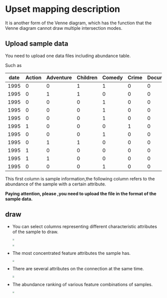 # Upset mapping description

It is another form of the Venne diagram, which has the function that the Venne diagram cannot draw multiple intersection modes.

## Upload sample data

You need to upload one data files including abundance table.

Such as

| date | Action | Adventure | Children | Comedy | Crime | Documentary | Drama | Fantasy | Noir |
| ---- | ------ | --------- | -------- | ------ | ----- | ----------- | ----- | ------- | ---- |
| 1995 | 0      | 0         | 1        | 1      | 0     | 0           | 0     | 0       | 0    |
| 1995 | 0      | 1         | 1        | 0      | 0     | 0           | 0     | 1       | 0    |
| 1995 | 0      | 0         | 0        | 1      | 0     | 0           | 0     | 0       | 0    |
| 1995 | 0      | 0         | 0        | 1      | 0     | 0           | 1     | 0       | 0    |
| 1995 | 0      | 0         | 0        | 1      | 0     | 0           | 0     | 0       | 0    |
| 1995 | 1      | 0         | 0        | 0      | 1     | 0           | 0     | 0       | 0    |
| 1995 | 0      | 0         | 0        | 1      | 0     | 0           | 0     | 0       | 0    |
| 1995 | 0      | 1         | 1        | 0      | 0     | 0           | 0     | 0       | 0    |
| 1995 | 1      | 0         | 0        | 0      | 0     | 0           | 0     | 0       | 0    |
| 1995 | 1      | 1         | 0        | 0      | 0     | 0           | 0     | 0       | 0    |
| 1995 | 0      | 0         | 0        | 1      | 0     | 0           | 1     | 0       | 0    |

This first column is sample information,the following column refers to the abundance of the sample with a certain attribute.

**Paying attention, please ,you need to upload the file in the format of the sample data.**







## draw

- You can select columns representing different characteristic attributes of the sample to draw.

  <img src="https://raw.githubusercontent.com/jinhuili-lab/personal_image_bed/master/img99202201112140868.png" style="zoom: 33%;" />

  <img src="https://raw.githubusercontent.com/jinhuili-lab/personal_image_bed/master/img99202201112140923.png" style="zoom:33%;" />

  

- The most concentrated feature attributes the sample has.

  <img src="https://raw.githubusercontent.com/jinhuili-lab/personal_image_bed/master/img99202201112140972.png" style="zoom: 33%;" />

  

- There are several attributes on the connection at the same time.

  <img src="https://raw.githubusercontent.com/jinhuili-lab/personal_image_bed/master/img99202201112140015.png" style="zoom:33%;" />

- The abundance ranking of various feature combinations of samples.

  <img src="https://raw.githubusercontent.com/jinhuili-lab/personal_image_bed/master/img99202201112140054.png" style="zoom:33%;" />

  
